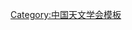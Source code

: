 {{Navbox
| name   = 中国天文学会第十一届理事会
| title  = [[中国天文学会]]第十一届理事会
| above  = 2006年10月－2010年11月
| bodyclass = hlist
| group1 = 名誉理事长
| list1  = 
* [[王绶琯]]
* [[叶叔华]]
* [[曲钦岳]]
| group2 = 理事长
| list2  = [[赵刚 (天文学家)|赵　刚]]
| group3 = 副理事长
| list3  = 
* [[严俊 (天文学家)|严　俊]]
* [[李焱|李　焱]]
* [[张双南]]
* [[洪晓瑜]]
* [[崔向群]]
| group4 = 常务理事
| list4  = 
* [[鲁春林]]
* [[王娜 (天文学家)|王　娜]]
* [[卢炬甫]]
* [[朱进|朱　进]]
* [[陈黎|陈　黎]]
* [[吴学兵]]
* [[赵永恒]]
* [[袁业飞]]
* [[郝晋新]]
* [[郭际|郭　际]]
* [[董国轩]]
| group5 = 理事
| list5  = 
* [[丁明德 (1966年)|丁明德]]
* [[王建民]]
* [[卞毓麟]]
* [[邓李才]]
* [[刘承志]]
* [[冯珑珑]]
* [[孙小淳]]
* [[朱永田]]
* [[朱宗宏]]
* [[许敖敖]]
* [[江晓原]]
* [[陈力 (天文学家)|陈　力]]
* [[苏宜|苏　宜]]
* [[吴斌|吴　斌]]
* [[汪克敏]]
* [[吴海涛]]
* [[汪景琇]]
* [[张波|张　波]]
* [[张晋|张　晋]]
* [[周济林]]
* [[钟敏|钟　敏]]
* [[郑广生]]
* [[高煜|高　煜]]
* [[常进 (天体物理学家)|常　进]]
* [[黄光力]]
* [[曹新伍]]
* [[黄润乾]]
* [[彭勃|彭　勃]]
* [[韩占文]]
* [[韩金林]]
* [[景益鹏]]
* [[程福臻]]
* [[颜毅华]]
* [[薛随建]]
| group6 = 秘书长
| list6  = [[李向东]]
| group7 = 副秘书长
| list7  =
* [[孟红宇]]
* [[梁艳春]]
}}<noinclude>
{{collapsible option}}
[[Category:中国天文学会模板]]
</noinclude>